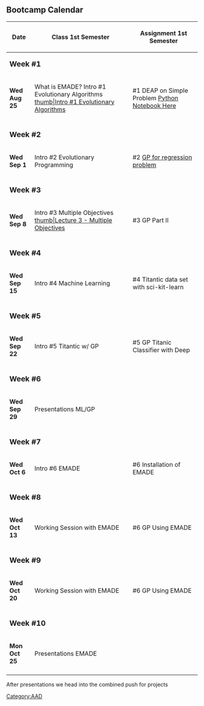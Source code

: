 == Bootcamp Calendar ==
{| class="wikitable"
!Date
!Class
1st Semester
!Assignment
1st Semester
|-
| colspan="3" |'''<big>Week #1</big>'''
|-
|'''Wed Aug 25'''
|What is EMADE?
Intro #1 Evolutionary Algorithms 
[[files/Part 1 (Genetic Algorithm).pptx|thumb|Intro #1 Evolutionary Algorithms]]
|<nowiki>#</nowiki>1 DEAP on Simple Problem [https://github.gatech.edu/emade/emade/blob/master/notebooks/Lab%201%20-%20Genetic%20Algorithms%20with%20DEAP.ipynb Python Notebook Here]
|-
| colspan="3" |
|-
| colspan="3" |'''<big>Week #2</big>'''
|-
|'''Wed Sep 1'''
|Intro #2 Evolutionary Programming 
|#2 [https://github.gatech.edu/emade/emade/blob/master/notebooks/Lab%202%20-%20Genetic%20Programming%20and%20Multi-Objective%20Optimization.ipynb GP for regression problem] 
|-
| colspan="3" |
|-
| colspan="3" |'''<big>Week #3</big>'''
|-
|'''Wed Sep 8'''
|Intro #3 Multiple Objectives  [[files/Lecture 3 - Multiple Objectives.pdf|thumb|Lecture 3 - Multiple Objectives]]
|#3 GP Part II
|-
| colspan="3" |
|-
| colspan="3" |'''<big>Week #4</big>'''
|-
|'''Wed Sep 15'''
|Intro #4 Machine Learning
|#4 Titantic data set with sci-kit-learn
|-
| colspan="3" |
|-
| colspan="3" |'''<big>Week #5</big>'''
|-
|'''Wed Sep 22'''
|Intro #5 Titantic w/ GP
|<nowiki>#</nowiki>5 GP Titanic Classifier with Deep
|-
| colspan="3" |
|-
| colspan="3" |'''<big>Week #6</big>'''
|-
|'''Wed Sep 29'''
|Presentations ML/GP
|
|-
| colspan="3" |
|-
| colspan="3" |'''<big>Week #7</big>'''
|-
|'''Wed Oct 6'''
|Intro #6 EMADE
|#6 Installation of EMADE
|-
| colspan="3" |
|-
| colspan="3" |'''<big>Week #8</big>'''
|-
|'''Wed Oct 13'''
|Working Session with EMADE
|#6 GP Using EMADE
|-
| colspan="3" |
|-
| colspan="3" |'''<big>Week #9</big>'''
|-
|'''Wed Oct 20''' 
|Working Session with EMADE
|#6 GP Using EMADE
|-
| colspan="3" |
|-
| colspan="3" |'''<big>Week #10</big>'''
|-
|'''Mon Oct 25'''
|Presentations EMADE
|
|-
| colspan="3" |
|}

After presentations we head into the combined push for projects

[[Category:AAD]]